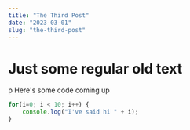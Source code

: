 ```yaml
---
title: "The Third Post"
date: "2023-03-01"
slug: "the-third-post"
---
```

# Just some regular old text

p Here's some code coming up

```js
for(i=0; i < 10; i++) {
    console.log("I've said hi " + i);
}
```